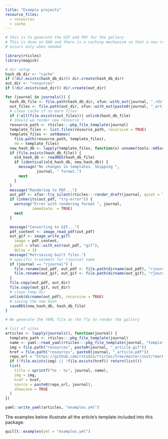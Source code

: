 ```yaml
---
title: "Example projects"
resource_files:
  - resources
  - cache
---
```


```r
# this is to generate the GIF and PDF for the gallery
# This is done on GHA and there is a caching mechanism so that a new rendering
# occurs only when needed

library(rticles)
library(magick)

# dir setup
hash_db_dir <- "cache"
if (!dir.exists(hash_db_dir)) dir.create(hash_db_dir)
out_dir <- "resources"
if (!dir.exists(out_dir)) dir.create(out_dir)

for (journal in journals()) {
  hash_db_file <- file.path(hash_db_dir, xfun::with_ext(journal, ".rds"))
  out_files <- file.path(out_dir, xfun::with_ext(paste0(journal, "_article"), c("gif", "pdf")))
  # clean cache if no more files
  if (!all(file.exists(out_files))) unlink(hash_db_file)
  # Should we render new resource ? 
  resource_path <- rticles:::pkg_file_template(journal)
  template_files <- list.files(resource_path, recursive = TRUE)
  template_files <- setNames(
    file.path(resource_path, template_files), 
    nm = template_files)
  new_hash_db <- lapply(template_files, function(x) unname(tools::md5sum(x)))
  if (file.exists(hash_db_file)) {
    old_hash_db <- readRDS(hash_db_file)
    if (identical(old_hash_db, new_hash_db)) {
      message("No changes in templates. Skipping ",
              journal, " format.")
      next
    }
  }
  message("Rendering to PDF...")
  out_pdf <- xfun::try_silent(rticles:::render_draft(journal, quiet = TRUE))
  if (inherits(out_pdf, "try-error")) {
    warning("Error with rendering format ", journal,
            immediate. = TRUE)
    next
  }

  message("Converting to GIF...")
  pdf_content <- image_read_pdf(out_pdf)
  out_gif <- image_write_gif(
    image = pdf_content,
    path = xfun::with_ext(out_pdf, "gif"),
    delay = 1)
  message("Retrieving built files.")
  # specific treatment for rjournal name
  if (journal == "rjournal") {
    file.rename(out_pdf, out_pdf <- file.path(dirname(out_pdf), "rjournal_article.pdf"))
    file.rename(out_gif, out_gif <- file.path(dirname(out_gif), "rjournal_article.gif"))
  }
  file.copy(out_pdf, out_dir)
  file.copy(out_gif, out_dir)
  # clean temp dir
  unlink(dirname(out_pdf), recursive = TRUE)
  # saving the new hash
  saveRDS(new_hash_db, hash_db_file)
}
```

```r
# We generate the YAML file on the fly to render the gallery

# list of sites
articles <- lapply(journals(), function(journal) {
  template_path <- rticles:::pkg_file_template(journal)
  name <- yaml::read_yaml(rticles:::pkg_file_template(journal, "template.yaml"))$name
  img = file.path("resources", paste0(journal, "_article.gif"))
  href = file.path("resources", paste0(journal, "_article.pdf"))
  repo_url = "https://github.com/rstudio/rticles/tree/master/inst/rmarkdown/templates/"
  if (!file.exists(img) || !file.exists(href)) return(list())
  list(
    title = sprintf("%s - %s", journal, name),
    img = img, 
    href = href,
    source = paste0(repo_url, journal),
    showcase = TRUE
  )
})

yaml::write_yaml(articles, "examples.yml")
```


The examples below illustrate all the article's template included into this package. 

```r
quillt::examples(yml = "examples.yml")
```

